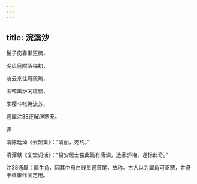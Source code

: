 ```yaml
---
---
---
```

title: 浣溪沙
---







髻子伤春懒更梳，

晚风庭院落梅初，

淡云来往月疏疏，

玉鸭熏炉闲瑞脑，

朱樱斗帐掩流苏，

通犀注38还解辟寒无。





评

清陈廷焯《云韶集》：“清丽，宛约。”

清谭献《复堂词话》：“易安居士独此篇有唐调，选家炉冶，遂标此奇。”





注38通犀：犀牛角，因其中有白线贯通首尾，故称。古人以为犀角可驱寒，并悬于帷帐作固定用。